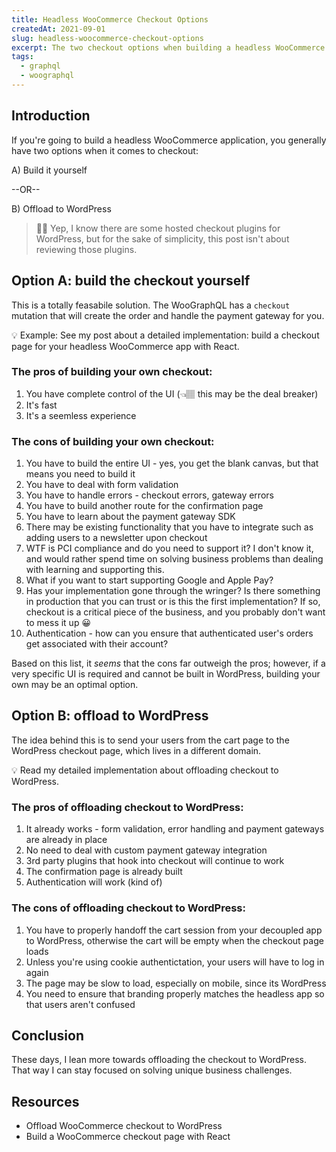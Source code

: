 ```yaml
---
title: Headless WooCommerce Checkout Options
createdAt: 2021-09-01
slug: headless-woocommerce-checkout-options
excerpt: The two checkout options when building a headless WooCommerce application.
tags:
  - graphql
  - woographql
---
```


## Introduction

If you're going to build a headless WooCommerce application, you generally have two options when it comes to checkout:

A) Build it yourself

--OR--

B) Offload to WordPress

> ✋🏼 Yep, I know there are some hosted checkout plugins for WordPress, but for the sake of simplicity, this post isn't about reviewing those plugins.

## Option A: build the checkout yourself

This is a totally feasabile solution. The WooGraphQL has a `checkout` mutation that will create the order and handle the payment gateway for you.

💡 Example: See my post about a detailed implementation: <Link to="/post/headless-woocommerce-stripe-checkout-graphql">build a checkout page for your headless WooCommerce app with React</Link>.

### The pros of building your own checkout:

1. You have complete control of the UI (👈🏽 this may be the deal breaker)
2. It's fast
3. It's a seemless experience

### The cons of building your own checkout:

1. You have to build the entire UI - yes, you get the blank canvas, but that means you need to build it
2. You have to deal with form validation
3. You have to handle errors - checkout errors, gateway errors
4. You have to build another route for the confirmation page
5. You have to learn about the payment gateway SDK
6. There may be existing functionality that you have to integrate such as adding users to a newsletter upon checkout
7. WTF is PCI compliance and do you need to support it? I don't know it, and would rather spend time on solving business problems than dealing with learning and supporting this.
8. What if you want to start supporting Google and Apple Pay?
9. Has your implementation gone through the wringer? Is there something in production that you can trust or is this the first implementation? If so, checkout is a critical piece of the business, and you probably don't want to mess it up 😀
10. Authentication - how can you ensure that authenticated user's orders get associated with their account?

Based on this list, it _seems_ that the cons far outweigh the pros; however, if a very specific UI is required and cannot be built in WordPress, building your own may be an optimal option.

## Option B: offload to WordPress

The idea behind this is to send your users from the cart page to the WordPress checkout page, which lives in a different domain.

💡 Read my detailed implementation about <Link to="/post/hosted-woocommerce-checkout">offloading checkout to WordPress</Link>.

### The pros of offloading checkout to WordPress:

1. It already works - form validation, error handling and payment gateways are already in place
2. No need to deal with custom payment gateway integration
3. 3rd party plugins that hook into checkout will continue to work
4. The confirmation page is already built
5. Authentication will work (kind of)

### The cons of offloading checkout to WordPress:

1. You have to properly handoff the cart session from your decoupled app to WordPress, otherwise the cart will be empty when the checkout page loads
2. Unless you're using cookie authentictation, your users will have to log in again
3. The page may be slow to load, especially on mobile, since its WordPress
4. You need to ensure that branding properly matches the headless app so that users aren't confused

## Conclusion

These days, I lean more towards offloading the checkout to WordPress. That way I can stay focused on solving unique business challenges.

## Resources

- <Link to="/post/hosted-woocommerce-checkout">
    Offload WooCommerce checkout to WordPress
  </Link>
- <Link to="/post/headless-woocommerce-stripe-checkout-graphql">
    Build a WooCommerce checkout page with React
  </Link>
